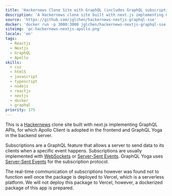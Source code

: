 ```yaml
---
title: 'Hackernews Clone Site with GraphQL (includes GraphQL subscriptions)'
description: 'A Hackernews clone site built with next.js implementing GraphQL APIs, for which Apollo Client is adopted in the front end and GraphQL Yoga in the backend server. Full functionality of the GraphQL server, including queries, mutations, and subscriptions, is implemented in this app.'
source: 'https://github.com/jglchen/hackernews-nextjs-graphql-sse'
docker: 'docker run -p 3000:3000 jglchen/hackernews-nextjs-graphql-sse'
siteimg: 'pc-hackernews-nextjs-apollo.png'
locale: 'en'
tags:
  - Reactjs
  - Nextjs
  - GraphQL
  - Apollo
skills:
  - css
  - html5
  - javascript
  - typescript
  - nodejs
  - reactjs
  - nextjs
  - docker
  - graphql
priority: 175
---
```


This is a [Hackernews](https://news.ycombinator.com/) clone site built with next.js implementing GraphQL APIs, for which Apollo Client is adopted in the frontend and GraphQL Yoga in the backend server.
           
Subscriptions are a GraphQL feature that allows a server to send data to its clients when a specific event happens. Subscriptions are usually implemented with [WebSockets](https://en.wikipedia.org/wiki/WebSocket) or [Server-Sent Events](https://developer.mozilla.org/en-US/docs/Web/API/Server-sent_events/Using_server-sent_events). GraphQL Yoga uses [Server-Sent Events](https://developer.mozilla.org/en-US/docs/Web/API/Server-sent_events/Using_server-sent_events) for the subscription protocol.

The real-time communication of subscriptions however was found not to function well once the package is deployed to Vercel, which is a serverless platform. We will not deploy this package to Vercel, however, a dockerized package of this app is prepared.
